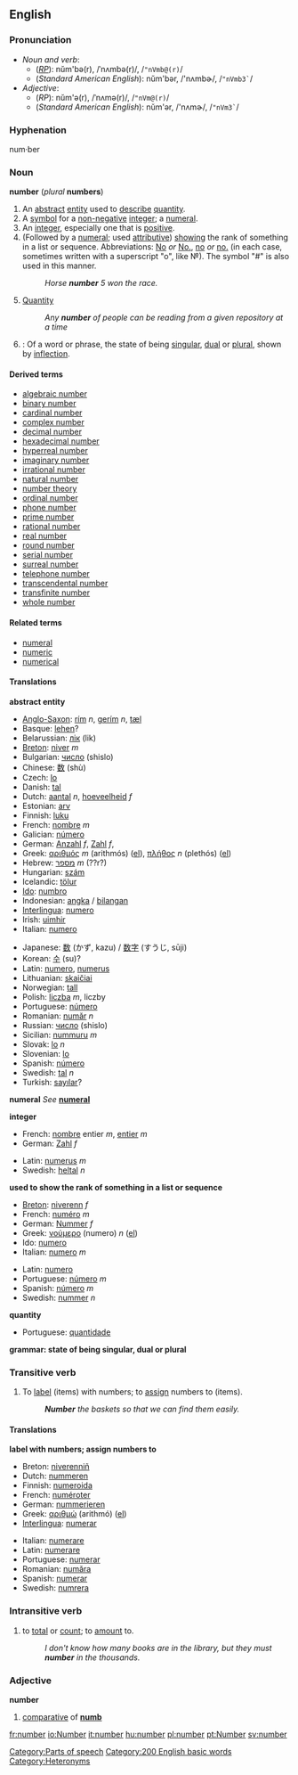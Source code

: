 ==English==
===Pronunciation===
*''Noun and verb'':
**(''[[RP]]''): nŭm'bə(r), /ˈnʌmbə(r)/, /<tt>"nVmb@(r)</tt>/
**(''Standard American English''): nŭm'bər, /'nʌmbɚ/, /<tt>"nVmb3`</tt>/
*''Adjective'':
**(''RP''): nŭm'ə(r), /ˈnʌmə(r)/, /<tt>"nVm@(r)</tt>/
**(''Standard American English''): nŭm'ər, /'nʌmɚ/, /<tt>"nVm3`</tt>/

===Hyphenation===
num·ber

<!--===Etymology===-->

===Noun===
{{wikipedia}}
'''number''' (''plural'' '''numbers''')
#An [[abstract]] [[entity]] used to [[describe]] [[quantity]].
#A [[symbol]] for a [[non-negative]] [[integer]]; a [[numeral]].
#An [[integer]], especially one that is [[positive]].
#(Followed by a [[numeral]]; used [[attributive]]) [[show]]ing the rank of something in a list or sequence.  Abbreviations: [[No]] ''or'' [[No.]], [[no]] ''or'' [[no.]] (in each case, sometimes written with a superscript "o", like &#x2116;). The symbol "#" is also used in this manner.
#:''Horse '''number''' 5 won the race.''
#[[Quantity]]
#: ''Any '''number''' of people can be reading from a given repository at a time''
#{{grammar}}: Of a word or phrase, the state of being [[singular]], [[dual]] or [[plural]], shown by [[inflection]].

====Derived terms====
*[[algebraic number]]
*[[binary number]]
*[[cardinal number]]
*[[complex number]]
*[[decimal number]]
*[[hexadecimal number]]
*[[hyperreal number]]
*[[imaginary number]]
*[[irrational number]]
*[[natural number]]
*[[number theory]]
*[[ordinal number]]
*[[phone number]]
*[[prime number]]
*[[rational number]]
*[[real number]]
*[[round number]]
*[[serial number]]
*[[surreal number]]
*[[telephone number]]
*[[transcendental number]]
*[[transfinite number]]
*[[whole number]]

====Related terms====
*[[numeral]]
*[[numeric]]
*[[numerical]]

====Translations====
'''abstract entity'''
{{top}}<!--languages from A to I go here-->
*[[Anglo-Saxon]]: [[rím]] ''n'', [[gerím]] ''n'', [[tæl]]
*Basque: [[lehen]]?
*Belarussian: [[лік]] (lik)
*[[Breton]]: [[niver]] ''m''
*Bulgarian: [[число]] (shislo)
*Chinese: [[数]] (shù)
*Czech: [[lo]]
*Danish: [[tal]]
*Dutch: [[aantal]] ''n'', [[hoeveelheid]] ''f''
*Estonian: [[arv]]
*Finnish: [[luku]]
*French: [[nombre#French|nombre]] ''m''
*Galician: [[número]]
*German: [[Anzahl]] ''f'', [[Zahl]] ''f'',
*Greek: [[αριθμός]] ''m'' (arithmós) ([[:el:Αριθμός|el]]), [[πλήθος]] ''n'' (plethós) ([[:el:πλήθος|el]])
*Hebrew: [[מספר]] ''m'' (??r?)
*Hungarian: [[szám]]
*Icelandic: [[tölur]]
*[[Ido]]: [[numbro]]
*Indonesian: [[angka]] / [[bilang]]an
*[[Interlingua]]: [[numero#Interlingua|numero]]
*Irish: [[uimhir]]
*Italian: [[numero#Italian|numero]]
{{mid}}<!--languages from J to Z go here-->
*Japanese: [[数]] (かず, kazu) / [[数字]] (すうじ, sūji)
*Korean: [[수]] (su)?
*Latin: [[numero]], [[numerus]]
*Lithuanian: [[skaičiai]]
*Norwegian: [[tall]]
*Polish: [[liczba]] ''m'', liczby
*Portuguese: [[número]]
*Romanian: [[număr]] ''n''
*Russian: [[число]] (shislo) 
*Sicilian: [[nummuru]] ''m''
*Slovak: [[lo]] ''n''
*Slovenian: [[lo]]
*Spanish: [[número]]
*Swedish: [[tal#Swedish|tal]] ''n''
*Turkish: [[sayılar]]?
{{bottom}}

'''numeral'''
''See'' '''[[numeral]]'''

'''integer'''
{{top}}<!--Put translations for languages from A to I here-->
*French: [[nombre]] entier ''m'', [[entier]] ''m''
*German: [[Zahl]] ''f''
{{mid}}<!--Put translations for languages from J to Z here-->
*Latin: [[numerus]] ''m''
*Swedish: [[heltal]] ''n''
{{bottom}}

'''used to show the rank of something in a list or sequence'''
{{top}}<!--languages from A to I go here-->
*[[Breton]]: [[niverenn]] ''f''
*French: [[numéro]] ''m''
*German: [[Nummer]] ''f''
*Greek: [[νούμερο]] (numero) ''n'' ([[:el:Number|el]])
*Ido: [[numero]]
*Italian: [[numero]] ''m''
{{mid}}<!--languages from J to Z go here-->
*Latin: [[numero]]
*Portuguese: [[número]] ''m''
*Spanish: [[número]] ''m''
*Swedish: [[nummer]] ''n''
{{bottom}}

'''quantity'''
{{top}}<!--languages from A to I go here-->
{{mid}}<!--languages from J to Z go here-->
*Portuguese: [[quantidade]]
{{bottom}}

'''grammar: state of being singular, dual or plural'''
{{top}}<!--languages from A to I go here-->
{{mid}}<!--languages from J to Z go here-->
{{bottom}}

===Transitive verb===
{{en-infl-reg-consonant|number||}}

#To [[label]] (items) with numbers; to [[assign]] numbers to (items).
#:'''''Number''' the baskets so that we can find them easily.''

====Translations====
'''label with numbers; assign numbers to'''
{{top}}
*Breton: [[niverenniñ]]
*Dutch: [[nummeren]]
*Finnish: [[numeroida]]
*French: [[numéroter]]
*German: [[nummerieren]]
*Greek: [[αριθμώ]] (arithmó) ([[:el:Αριθμώ|el]])
*[[Interlingua]]: [[numerar]]
{{mid}}
*Italian: [[numerare]]
*Latin: [[numerare]]
*Portuguese: [[numerar]]
*Romanian: [[număra]]
*Spanish: [[numerar]]
*Swedish: [[numrera]]
{{bottom}}

===Intransitive verb===
{{en-infl-reg-consonant|number||}}

#to [[total]] or [[count]]; to [[amount]] to.
#:''I don't know how many books are in the library, but they must '''number''' in the thousands.''

===Adjective===
'''number'''

#[[comparative]] of '''[[numb]]'''

[[Category:Parts of speech]]
[[Category:200 English basic words]]
[[Category:Heteronyms]]

[[fr:number]]
[[io:Number]]
[[it:number]]
[[hu:number]]
[[pl:number]]
[[pt:Number]]
[[sv:number]]